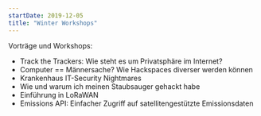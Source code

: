 ```yaml
---
startDate: 2019-12-05
title: "Winter Workshops"
---
```


Vorträge und Workshops:

<ul>
  <li>Track the Trackers: Wie steht es um Privatsphäre im Internet?</li>
  <li>Computer == Männersache? Wie Hackspaces diverser werden können</li>
  <li>Krankenhaus IT-Security Nightmares</li>
  <li>Wie und warum ich meinen Staubsauger gehackt habe</li>
  <li>Einführung in LoRaWAN</li>
  <li>
    Emissions API: Einfacher Zugriff auf satellitengestützte Emissionsdaten
  </li>
</ul>
